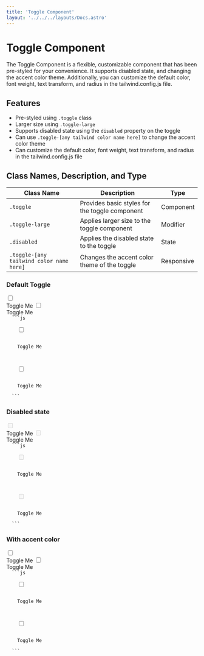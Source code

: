 ```yaml
---
title: 'Toggle Component'
layout: '../../../layouts/Docs.astro'
---
```



# Toggle Component

The Toggle Component is a flexible, customizable component that has been pre-styled for your convenience. It supports disabled state, and changing the accent color theme. Additionally, you can customize the default color, font weight, text transform, and radius in the tailwind.config.js file.

## Features

- Pre-styled using `.toggle` class
- Larger size using `.toggle-large`
- Supports disabled state using the `disabled` property on the toggle
- Can use `.toggle-[any tailwind color name here]` to change the accent color theme
- Can customize the default color, font weight, text transform, and radius in the tailwind.config.js file

## Class Names, Description, and Type

| Class Name                               | Description                                    | Type       |
| ---------------------------------------- | ---------------------------------------------- | ---------- |
| `.toggle`                                | Provides basic styles for the toggle component | Component  |
| `.toggle-large`                          | Applies larger size to the toggle component    | Modifier   |
| `.disabled`                              | Applies the disabled state to the toggle       | State      |
| `.toggle-[any tailwind color name here]` | Changes the accent color theme of the toggle   | Responsive |

### Default Toggle

<Preview client:load>
  <label class='toggle'>
    <input type='checkbox' />
    <div class='toggle-label'></div>
    <span class='text-label'>Toggle Me</span>
  </label>

   <label class='toggle'>
    <input type='checkbox' />
    <div class='toggle-label-narrow'></div>
    <span class='text-label'>Toggle Me</span>
  </label>
</Preview>
<Code>
  ```js
  <label class='toggle'>
    <input type='checkbox' />
    <div class='toggle-label'></div>
    <span class='text-label'>Toggle Me</span>
  </label>

   <label class='toggle'>
    <input type='checkbox' />
    <div class='toggle-label-narrow'></div>
    <span class='text-label'>Toggle Me</span>
  </label>
  ```
</Code>

### Disabled state

<Preview client:load>
  <label class='toggle disabled'>
    <input disabled type='checkbox' />
    <div class='toggle-label'></div>
    <span class='text-label'>Toggle Me</span>
  </label>

   <label class='toggle disabled'>
    <input disabled type='checkbox' />
    <div class='toggle-label-narrow'></div>
    <span class='text-label'>Toggle Me</span>
  </label>
</Preview>
<Code>
  ```js
  <label class='toggle disabled'>
    <input disabled type='checkbox' />
    <div class='toggle-label'></div>
    <span class='text-label'>Toggle Me</span>
  </label>

   <label class='toggle disabled'>
    <input disabled type='checkbox' />
    <div class='toggle-label-narrow'></div>
    <span class='text-label'>Toggle Me</span>
  </label>
  ```
</Code>

### With accent color

<Preview client:load>
  <label class='toggle toggle-green'>
    <input type='checkbox' />
    <div class='toggle-label'></div>
    <span class='text-label'>Toggle Me</span>
  </label>

   <label class='toggle toggle-green'>
    <input type='checkbox' />
    <div class='toggle-label-narrow'></div>
    <span class='text-label'>Toggle Me</span>
  </label>
</Preview>
<Code>
  ```js
  <label class='toggle toggle-green'>
    <input type='checkbox' />
    <div class='toggle-label'></div>
    <span class='text-label'>Toggle Me</span>
  </label>

   <label class='toggle toggle-green'>
    <input type='checkbox' />
    <div class='toggle-label-narrow'></div>
    <span class='text-label'>Toggle Me</span>
  </label>
  ```
</Code>
